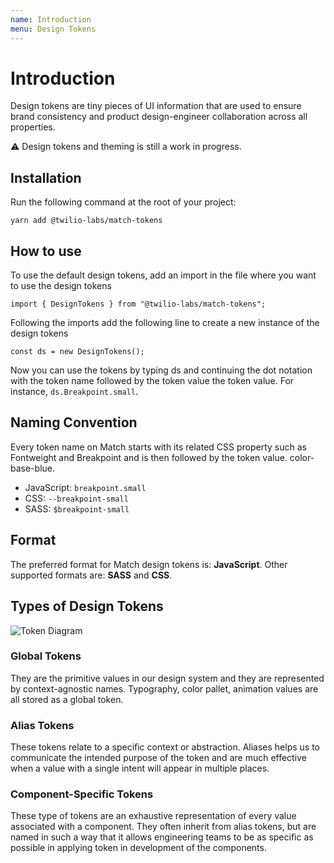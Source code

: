 ```yaml
---
name: Introduction
menu: Design Tokens
---
```


# Introduction

Design tokens are tiny pieces of UI information that are used to ensure brand consistency and product design-engineer collaboration across all properties.

⚠️ Design tokens and theming is still a work in progress.

## Installation

Run the following command at the root of your project:

```
yarn add @twilio-labs/match-tokens
```

## How to use

To use the default design tokens, add an import in the file where you want to use the design tokens

```
import { DesignTokens } from "@twilio-labs/match-tokens";
```

Following the imports add the following line to create a new instance of the design tokens

```
const ds = new DesignTokens();
```

Now you can use the tokens by typing ds and continuing the dot notation with the token name followed by the token value the token value. For instance, `ds.Breakpoint.small`.

## Naming Convention

Every token name on Match starts with its related CSS property such as Fontweight and Breakpoint and is then followed by the token value.
color-base-blue.

- JavaScript: `breakpoint.small`
- CSS: `--breakpoint-small`
- SASS: `$breakpoint-small`

## Format

The preferred format for Match design tokens is: **JavaScript**. Other supported formats are: **SASS** and **CSS**.

## Types of Design Tokens

![Token Diagram](tokens.png)

### Global Tokens

They are the primitive values in our design system and they are represented by context-agnostic names. Typography, color pallet, animation values are all stored as a global token.

### Alias Tokens

These tokens relate to a specific context or abstraction. Aliases helps us to communicate the intended purpose of the token and are much effective when a value with a single intent will appear in multiple places.

### Component-Specific Tokens

These type of tokens are an exhaustive representation of every value associated with a component. They often inherit from alias tokens, but are named in such a way that it allows engineering teams to be as specific as possible in applying token in development of the components.
